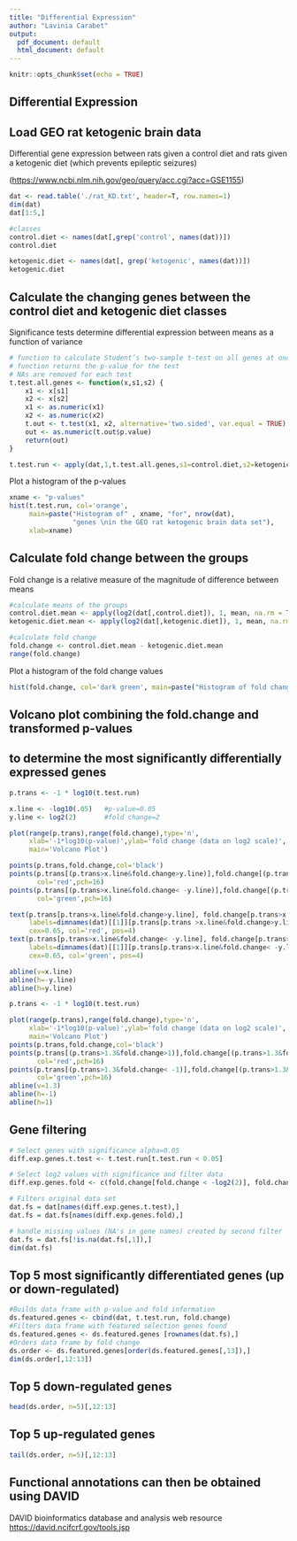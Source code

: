```yaml
---
title: "Differential Expression"
author: "Lavinia Carabet"
output: 
  pdf_document: default
  html_document: default
---
```


```r
knitr::opts_chunk$set(echo = TRUE)
```

## Differential Expression

## Load GEO rat ketogenic brain data 

Differential gene expression between rats given a control diet and rats given a ketogenic diet (which prevents epileptic seizures)

(<https://www.ncbi.nlm.nih.gov/geo/query/acc.cgi?acc=GSE1155>)


```r
dat <- read.table('./rat_KD.txt', header=T, row.names=1)
dim(dat)
dat[1:5,]

#classes
control.diet <- names(dat[,grep('control', names(dat))])
control.diet

ketogenic.diet <- names(dat[, grep('ketogenic', names(dat))])
ketogenic.diet
```

## Calculate the changing genes between the control diet and ketogenic diet classes 

Significance tests determine differential expression between means as a function of variance

```r
# function to calculate Student’s two-sample t-test on all genes at once
# function returns the p-value for the test
# NAs are removed for each test
t.test.all.genes <- function(x,s1,s2) {
	x1 <- x[s1]
	x2 <- x[s2]
	x1 <- as.numeric(x1)
	x2 <- as.numeric(x2)
	t.out <- t.test(x1, x2, alternative='two.sided', var.equal = TRUE)
	out <- as.numeric(t.out$p.value)
	return(out)
}

t.test.run <- apply(dat,1,t.test.all.genes,s1=control.diet,s2=ketogenic.diet)
```

Plot a histogram of the p-values

```r
xname <- "p-values"
hist(t.test.run, col='orange', 
     main=paste("Histogram of" , xname, "for", nrow(dat), 
                "genes \nin the GEO rat ketogenic brain data set"), 
     xlab=xname)
```

## Calculate fold change between the groups

Fold change is a relative measure of the magnitude of difference between means

```r
#calculate means of the groups 
control.diet.mean <- apply(log2(dat[,control.diet]), 1, mean, na.rm = T)
ketogenic.diet.mean <- apply(log2(dat[,ketogenic.diet]), 1, mean, na.rm = T)

#calculate fold change
fold.change <- control.diet.mean - ketogenic.diet.mean 
range(fold.change)
```

Plot a histogram of the fold change values

```r
hist(fold.change, col='dark green', main=paste("Histogram of fold change\n(data on log2 scale)"))
```

## Volcano plot combining the fold.change and transformed p-values 
## to determine the most significantly differentially expressed genes

```r
p.trans <- -1 * log10(t.test.run)

x.line <- -log10(.05)	#p-value=0.05
y.line <- log2(2)	    #fold change=2

plot(range(p.trans),range(fold.change),type='n',
     xlab='-1*log10(p-value)',ylab='fold change (data on log2 scale)',
     main='Volcano Plot')

points(p.trans,fold.change,col='black')
points(p.trans[(p.trans>x.line&fold.change>y.line)],fold.change[(p.trans>x.line&fold.change>y.line)],
       col='red',pch=16)
points(p.trans[(p.trans>x.line&fold.change< -y.line)],fold.change[(p.trans>x.line&fold.change< -y.line)],
       col='green',pch=16)

text(p.trans[p.trans>x.line&fold.change>y.line], fold.change[p.trans>x.line&fold.change>y.line],
     labels=dimnames(dat)[[1]][p.trans[p.trans >x.line&fold.change>y.line]], 
     cex=0.65, col='red', pos=4)
text(p.trans[p.trans>x.line&fold.change< -y.line], fold.change[p.trans>x.line&fold.change< -y.line],
     labels=dimnames(dat)[[1]][p.trans[p.trans>x.line&fold.change< -y.line]], 
     cex=0.65, col='green', pos=4)

abline(v=x.line)
abline(h=-y.line)
abline(h=y.line)
```

```r
p.trans <- -1 * log10(t.test.run)

plot(range(p.trans),range(fold.change),type='n',
     xlab='-1*log10(p-value)',ylab='fold change (data on log2 scale)',
     main='Volcano Plot')
points(p.trans,fold.change,col='black')
points(p.trans[(p.trans>1.3&fold.change>1)],fold.change[(p.trans>1.3&fold.change>1)],
       col='red',pch=16)
points(p.trans[(p.trans>1.3&fold.change< -1)],fold.change[(p.trans>1.3&fold.change< -1)],
       col='green',pch=16)
abline(v=1.3)
abline(h=-1)
abline(h=1)
```

## Gene filtering

```r
# Select genes with significance alpha=0.05
diff.exp.genes.t.test <- t.test.run[t.test.run < 0.05]

# Select log2 values with significance and filter data
diff.exp.genes.fold <- c(fold.change[fold.change < -log2(2)], fold.change[fold.change > log2(2)])

# Filters original data set
dat.fs = dat[names(diff.exp.genes.t.test),]
dat.fs = dat.fs[names(diff.exp.genes.fold),]

# handle missing values (NA's in gene names) created by second filter
dat.fs = dat.fs[!is.na(dat.fs[,1]),]
dim(dat.fs)
```

## Top 5 most significantly differentiated genes (up or down-regulated)

```r
#Builds data frame with p-value and fold information
ds.featured.genes <- cbind(dat, t.test.run, fold.change)
#Filters data frame with featured selection genes found
ds.featured.genes <- ds.featured.genes [rownames(dat.fs),]
#Orders data frame by fold change
ds.order <- ds.featured.genes[order(ds.featured.genes[,13]),]
dim(ds.order[,12:13])
```

## Top 5 down-regulated genes

```r
head(ds.order, n=5)[,12:13]
```

## Top 5 up-regulated genes

```r
tail(ds.order, n=5)[,12:13]
```

## Functional annotations can then be obtained using DAVID 

DAVID bioinformatics database and analysis web resource <https://david.ncifcrf.gov/tools.jsp>